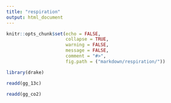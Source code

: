 ```yaml
---
title: "respiration"
output: html_document
---
```


```r
knitr::opts_chunk$set(echo = FALSE,
                      collapse = TRUE,
                      warning = FALSE,
                      message = FALSE,
                      comment = "#>",
                      fig.path = ("markdown/respiration/"))

library(drake)
```

```r
readd(gg_13c)
```

```r
readd(gg_co2)
```

